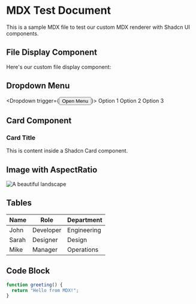# MDX Test Document

This is a sample MDX file to test our custom MDX renderer with Shadcn UI components.

## File Display Component

Here's our custom file display component:

<FileDisplay type="pdf" filename="document.pdf" size="2.5MB" />

<FileDisplay type="image" filename="photo.jpg" size="1.2MB" />

<FileDisplay type="zip" filename="archive.zip" size="5.8MB" />

## Dropdown Menu

<Dropdown trigger={<Button>Open Menu</Button>}>
  <DropdownItem>Option 1</DropdownItem>
  <DropdownItem>Option 2</DropdownItem>
  <DropdownItem>Option 3</DropdownItem>
</Dropdown>

## Card Component

<Card className="p-4 mb-4">
  <h3>Card Title</h3>
  <p>This is content inside a Shadcn Card component.</p>
</Card>

## Image with AspectRatio

<AspectRatio ratio={16/9} className="mb-4">
  <img src="https://images.unsplash.com/photo-1605460375648-278bcbd579a6" alt="A beautiful landscape" />
</AspectRatio>

## Tables

| Name | Role | Department |
|------|------|------------|
| John | Developer | Engineering |
| Sarah | Designer | Design |
| Mike | Manager | Operations |

## Code Block

```javascript
function greeting() {
  return "Hello from MDX!";
}
``` 